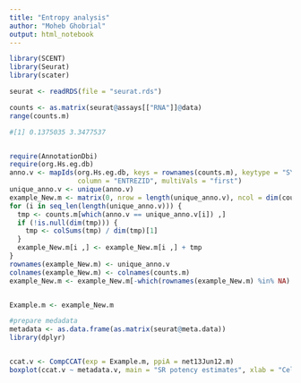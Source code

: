 ---
title: "Entropy analysis"
author: "Moheb Ghobrial"
output: html_notebook
---



```{r}

library(SCENT)
library(Seurat)
library(scater)

seurat <- readRDS(file = "seurat.rds")

counts <- as.matrix(seurat@assays[["RNA"]]@data)
range(counts.m)

#[1] 0.1375035 3.3477537


require(AnnotationDbi)
require(org.Hs.eg.db)
anno.v <- mapIds(org.Hs.eg.db, keys = rownames(counts.m), keytype = "SYMBOL", 
                 column = "ENTREZID", multiVals = "first")
unique_anno.v <- unique(anno.v)
example_New.m <- matrix(0, nrow = length(unique_anno.v), ncol = dim(counts.m)[2])
for (i in seq_len(length(unique_anno.v))) {
  tmp <- counts.m[which(anno.v == unique_anno.v[i]) ,]
  if (!is.null(dim(tmp))) {
    tmp <- colSums(tmp) / dim(tmp)[1]
  }
  example_New.m[i ,] <- example_New.m[i ,] + tmp
}
rownames(example_New.m) <- unique_anno.v
colnames(example_New.m) <- colnames(counts.m)
example_New.m <- example_New.m[-which(rownames(example_New.m) %in% NA) ,]


Example.m <- example_New.m

#prepare medadata
metadata <- as.data.frame(as.matrix(seurat@meta.data))
library(dplyr)


ccat.v <- CompCCAT(exp = Example.m, ppiA = net13Jun12.m)
boxplot(ccat.v ~ metadata.v, main = "SR potency estimates", xlab = "Cell Type", ylab = "SR")


```


